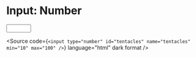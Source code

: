 
<Meta title="Atoms/Form/Input: Number" />

# Input: Number

<Unstyled>
  <input
    type="number"
    id="tentacles"
    name="tentacles"
    min="10"
    max="100"
  />

  <Source
    code={`
      <input
        type="number"
        id="tentacles"
        name="tentacles"
        min="10"
        max="100"
      />
    `}
    language="html"
    dark
    format
  />
</Unstyled>